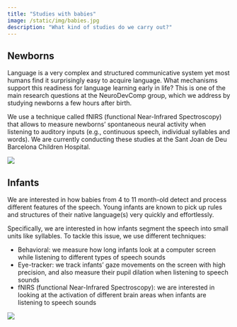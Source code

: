 ```yaml
---
title: "Studies with babies"
image: /static/img/babies.jpg
description: "What kind of studies do we carry out?"
---
```


## Newborns

::: textbox
Language is a very complex and structured communicative system yet most humans find it surprisingly easy to acquire language. What mechanisms support this readiness for language learning early in life? This is one of the main research questions at the NeuroDevComp group, which we address by studying newborns a few hours after birth. 

We use a technique called fNIRS (functional Near-Infrared Spectroscopy) that allows to measure newborns' spontaneous neural activity when listening to auditory inputs (e.g., continuous speech, individual syllables and words). We are currently conducting these studies at the Sant Joan de Deu Barcelona Children Hospital. 
:::

![](/static/img/neonate.jpg)

## Infants

::: textbox
We are interested in how babies from 4 to 11 month-old detect and process different features of the speech. Young infants are known to pick up rules and structures of their native language(s) very quickly and effortlessly.

Specifically, we are interested in how infants segment the speech into small units like syllables. To tackle this issue, we use different techniques: 

- Behavioral: we measure how long infants look at a computer screen while listening to different types of speech sounds
- Eye-tracker: we track infants' gaze movements on the screen with high precision, and also measure their pupil dilation when listening to speech sounds 
- fNIRS (functional Near-Infrared Spectroscopy): we are interested in looking at the activation of different brain areas when infants are listening to speech sounds
:::

![](/static/img/babies.jpg)
